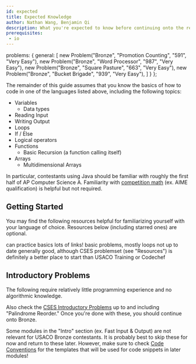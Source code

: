 ```yaml
---
id: expected
title: Expected Knowledge
author: Nathan Wang, Benjamin Qi
description: What you're expected to know before continuing onto the rest of USACO Bronze.
prerequisites:
 - io
---
```



  problems: {
    general: [
      new Problem("Bronze", "Promotion Counting", "591", "Very Easy"),
      new Problem("Bronze", "Word Processor", "987", "Very Easy"),
      new Problem("Bronze", "Square Pasture", "663", "Very Easy"),
      new Problem("Bronze", "Bucket Brigade", "939", "Very Easy"),
    ]
  }
};

The remainder of this guide assumes that you know the basics of how to code in one of the languages listed above, including the following topics:

- Variables
  - Data types
- Reading Input
- Writing Output
- Loops
- If / Else
- Logical operators
- Functions
  - Basic Recursion (a function calling itself)
- Arrays
  - Multidimensional Arrays

In particular, contestants using Java should be familiar with roughly the first half of AP Computer Science A. Familiarity with [competition math](https://github.com/bqi343/USACO/blob/master/Resources/Competition%20Math.md) (ex. AIME qualification) is helpful but not required.

## Getting Started

You may find the following resources helpful for familiarizing yourself with your language of choice. Resources below (including starred ones) are optional.

<Resources>
  <Resource source="CodeSignal" title="Arcade, Interview Practice" url="https://codesignal.com/" starred>can practice basics</Resource>
  <Resource source="Philippines OI" title="Prepare" url="https://noi.ph/prepare/" starred>lots of links!</Resource>
  <Resource source="VPlanet" title="Learn to Code" url="https://www.vplanetcoding.com/course1">basic problems, mostly loops</Resource>
  <Resource source="IOI" title="Getting Started" url="https://ioinformatics.org/page/getting-started/14">not up to date</Resource>
  <Resource source="Quora" title="Joshua Pan - Schedule for Beginners" url="https://www.quora.com/What-is-a-good-schedule-to-follow-for-becoming-better-at-competitive-programming-for-beginners">generally good, although CSES problemset (see "Resources") is definitely a better place to start than USACO Training or Codechef</Resource>
</Resources>

## Introductory Problems

The following require relatively little programming experience and no algorithmic knowledge. 

<Problems problems={metadata.problems.general} />

Also check the [CSES Introductory Problems](https://cses.fi/problemset/list/) up to and including "Palindrome Reorder." Once you're done with these, you should continue onto Bronze. 

<Warning>

Some modules in the "Intro" section (ex. Fast Input & Output) are not relevant for USACO Bronze contestants. It is probably best to skip these for now  and return to these later. However, make sure to check [Code Conventions](./code-con) for the templates that will be used for code snippets in later modules!

</Warning>

